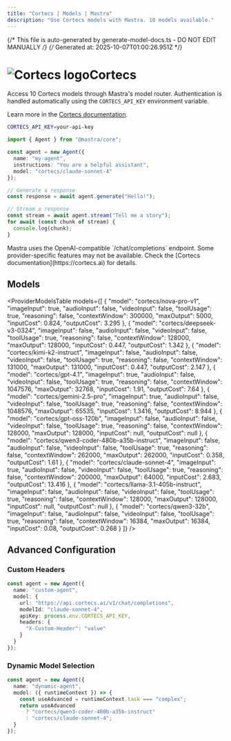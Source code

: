 ```yaml
---
title: "Cortecs | Models | Mastra"
description: "Use Cortecs models with Mastra. 10 models available."
---
```


{/* This file is auto-generated by generate-model-docs.ts - DO NOT EDIT MANUALLY */}
{/* Generated at: 2025-10-07T01:00:26.951Z */}



# <img src="https://models.dev/logos/cortecs.svg" alt="Cortecs logo" className="inline w-8 h-8 mr-2 align-middle dark:invert dark:brightness-0 dark:contrast-200" />Cortecs

Access 10 Cortecs models through Mastra's model router. Authentication is handled automatically using the `CORTECS_API_KEY` environment variable.

Learn more in the [Cortecs documentation](https://cortecs.ai).

```bash
CORTECS_API_KEY=your-api-key
```

```typescript
import { Agent } from "@mastra/core";

const agent = new Agent({
  name: "my-agent",
  instructions: "You are a helpful assistant",
  model: "cortecs/claude-sonnet-4"
});

// Generate a response
const response = await agent.generate("Hello!");

// Stream a response
const stream = await agent.stream("Tell me a story");
for await (const chunk of stream) {
  console.log(chunk);
}
```

<Callout type="info">
Mastra uses the OpenAI-compatible `/chat/completions` endpoint. Some provider-specific features may not be available. Check the [Cortecs documentation](https://cortecs.ai) for details.
</Callout>

## Models

<ProviderModelsTable 
  models={[
  {
    "model": "cortecs/nova-pro-v1",
    "imageInput": true,
    "audioInput": false,
    "videoInput": false,
    "toolUsage": true,
    "reasoning": false,
    "contextWindow": 300000,
    "maxOutput": 5000,
    "inputCost": 0.824,
    "outputCost": 3.295
  },
  {
    "model": "cortecs/deepseek-v3-0324",
    "imageInput": false,
    "audioInput": false,
    "videoInput": false,
    "toolUsage": true,
    "reasoning": false,
    "contextWindow": 128000,
    "maxOutput": 128000,
    "inputCost": 0.447,
    "outputCost": 1.342
  },
  {
    "model": "cortecs/kimi-k2-instruct",
    "imageInput": false,
    "audioInput": false,
    "videoInput": false,
    "toolUsage": true,
    "reasoning": false,
    "contextWindow": 131000,
    "maxOutput": 131000,
    "inputCost": 0.447,
    "outputCost": 2.147
  },
  {
    "model": "cortecs/gpt-4.1",
    "imageInput": true,
    "audioInput": false,
    "videoInput": false,
    "toolUsage": true,
    "reasoning": false,
    "contextWindow": 1047576,
    "maxOutput": 32768,
    "inputCost": 1.91,
    "outputCost": 7.64
  },
  {
    "model": "cortecs/gemini-2.5-pro",
    "imageInput": true,
    "audioInput": false,
    "videoInput": false,
    "toolUsage": true,
    "reasoning": false,
    "contextWindow": 1048576,
    "maxOutput": 65535,
    "inputCost": 1.3416,
    "outputCost": 8.944
  },
  {
    "model": "cortecs/gpt-oss-120b",
    "imageInput": false,
    "audioInput": false,
    "videoInput": false,
    "toolUsage": true,
    "reasoning": false,
    "contextWindow": 128000,
    "maxOutput": 128000,
    "inputCost": null,
    "outputCost": null
  },
  {
    "model": "cortecs/qwen3-coder-480b-a35b-instruct",
    "imageInput": false,
    "audioInput": false,
    "videoInput": false,
    "toolUsage": true,
    "reasoning": false,
    "contextWindow": 262000,
    "maxOutput": 262000,
    "inputCost": 0.358,
    "outputCost": 1.61
  },
  {
    "model": "cortecs/claude-sonnet-4",
    "imageInput": true,
    "audioInput": false,
    "videoInput": false,
    "toolUsage": true,
    "reasoning": false,
    "contextWindow": 200000,
    "maxOutput": 64000,
    "inputCost": 2.683,
    "outputCost": 13.416
  },
  {
    "model": "cortecs/llama-3.1-405b-instruct",
    "imageInput": false,
    "audioInput": false,
    "videoInput": false,
    "toolUsage": true,
    "reasoning": false,
    "contextWindow": 128000,
    "maxOutput": 128000,
    "inputCost": null,
    "outputCost": null
  },
  {
    "model": "cortecs/qwen3-32b",
    "imageInput": false,
    "audioInput": false,
    "videoInput": false,
    "toolUsage": true,
    "reasoning": false,
    "contextWindow": 16384,
    "maxOutput": 16384,
    "inputCost": 0.08,
    "outputCost": 0.268
  }
]}
/>

## Advanced Configuration

### Custom Headers

```typescript
const agent = new Agent({
  name: "custom-agent",
  model: {
    url: "https://api.cortecs.ai/v1/chat/completions",
    modelId: "claude-sonnet-4",
    apiKey: process.env.CORTECS_API_KEY,
    headers: {
      "X-Custom-Header": "value"
    }
  }
});
```

### Dynamic Model Selection

```typescript
const agent = new Agent({
  name: "dynamic-agent",
  model: ({ runtimeContext }) => {
    const useAdvanced = runtimeContext.task === "complex";
    return useAdvanced 
      ? "cortecs/qwen3-coder-480b-a35b-instruct"
      : "cortecs/claude-sonnet-4";
  }
});
```
